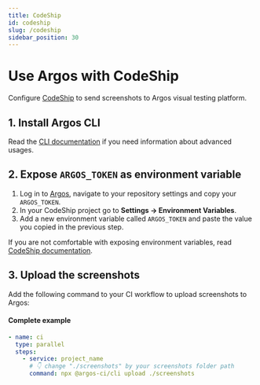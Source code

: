 ```yaml
---
title: CodeShip
id: codeship
slug: /codeship
sidebar_position: 30
---
```



# Use Argos with CodeShip

Configure [CodeShip](https://www.cloudbees.com/products/CodeShip) to send screenshots to Argos visual testing platform.

## 1. Install Argos CLI

<InstallDevDep dependency="@argos-ci/cli" />

Read the [CLI documentation](/argos-cli#advanced-usage) if you need information about
advanced usages.

## 2. Expose `ARGOS_TOKEN` as environment variable

1. Log in to [Argos](https://app.argos-ci.com), navigate to your repository settings and copy your `ARGOS_TOKEN`.
2. In your CodeShip project go to **Settings -> Environment Variables**.
3. Add a new environment variable called `ARGOS_TOKEN` and paste the value you copied in the previous step.

If you are not comfortable with exposing environment variables, read [CodeShip documentation](https://docs.cloudbees.com/docs/cloudbees-codeship/latest/pro-builds-and-configuration/environment-variables).

## 3. Upload the screenshots

Add the following command to your CI workflow to upload screenshots to Argos:

<RunPkgCommand command="@argos-ci/cli upload ./screenshots" />

#### Complete example

```yml title="codeship-steps.yml"
- name: ci
  type: parallel
  steps:
    - service: project_name
      # 👇 change "./screenshots" by your screenshots folder path
      command: npx @argos-ci/cli upload ./screenshots
```

<Enjoy />
